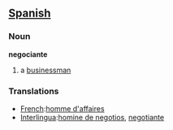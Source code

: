 == [[Spanish]] ==

===Noun===
'''negociante'''

# a [[businessman]]

=== Translations ===
*[[French]]:[[homme d'affaires]]
*[[Interlingua]]:[[homine de negotios]], [[negotiante]]